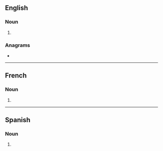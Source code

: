 {{also|Neutrinos|neutrino's}}
==English==

===Noun===
{{head|en|noun form}}

# {{plural of|en|neutrino}}

===Anagrams===
* {{anagrams|en|a=einnorstu|sneutrino|urotensin}}

----

==French==

===Noun===
{{head|fr|noun form|g=?}}

# {{plural of|fr|neutrino}}

----

==Spanish==

===Noun===
{{head|es|noun form|g=m-p}}

# {{plural of|es|neutrino}}